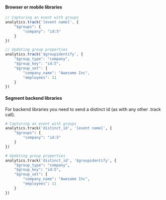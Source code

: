 #### Browser or mobile libraries 

```js
// Capturing an event with groups
analytics.track('[event name]', {
    "$groups": {
        "company": "id:5"
    }
})

// Updating group properties
analytics.track('$groupidentify', {
    "$group_type": "company",
    "$group_key": "id:5",
    "$group_set": {
        "company_name": "Awesome Inc",
        "employees": 11
    }
})
```

#### Segment backend libraries

For backend libraries you need to send a distinct id (as with any other .track call).

```python
# Capturing an event with groups
analytics.track('distinct_id', '[event name]', {
    "$groups": {
        "company": "id:5"
    }
})

# Updating group properties
analytics.track('distinct_id', '$groupidentify', {
    "$group_type": "company",
    "$group_key": "id:5",
    "$group_set": {
        "company_name": "Awesome Inc",
        "employees": 11
    }
})
```